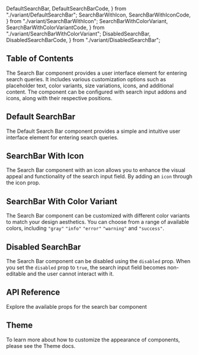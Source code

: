   DefaultSearchBar,
  DefaultSearchBarCode,
} from "./variant/DefaultSearchBar";
  SearchBarWithIcon,
  SearchBarWithIconCode,
} from "./variant/SearchBarWithIcon";
  SearchBarWithColorVariant,
  SearchBarWithColorVariantCode,
} from "./variant/SearchBarWithColorVariant";
  DisabledSearchBar,
  DisabledSearchBarCode,
} from "./variant/DisabledSearchBar";


## Table of Contents

The Search Bar component provides a user interface element for entering search queries. It includes various customization options such as placeholder text, color variants, size variations, icons, and additional content. The component can be configured with search input addons and icons, along with their respective positions.

## Default SearchBar

The Default Search Bar component provides a simple and intuitive user interface element for entering search queries.

<CodePreview github="SearchBar" code={DefaultSearchBarCode}>
  <DefaultSearchBar />
</CodePreview>

## SearchBar With Icon

The Search Bar component with an icon allows you to enhance the visual appeal and functionality of the search input field. By adding an `icon` through the icon prop.

<CodePreview github="SearchBar" code={SearchBarWithIconCode}>
  <SearchBarWithIcon />
</CodePreview>

## SearchBar With Color Variant

The Search Bar component can be customized with different color variants to match your design aesthetics. You can choose from a range of available colors, including `"gray"` `"info"` `"error"` `"warning"` and `"success"`.

<CodePreview github="SearchBar" code={SearchBarWithColorVariantCode}>
  <SearchBarWithColorVariant />
</CodePreview>

## Disabled SearchBar

The Search Bar component can be disabled using the `disabled` prop. When you set the `disabled` prop to `true`, the search input field becomes non-editable and the user cannot interact with it.

<CodePreview github="SearchBar" code={DisabledSearchBarCode}>
  <DisabledSearchBar />
</CodePreview>

## API Reference

Explore the available props for the search bar component

<ComponentApi data={searchBarApiData} />

## Theme

To learn more about how to customize the appearance of components, please see the Theme docs.

<CssThemePreview code={useTheme().theme.formControls.textInput} />
